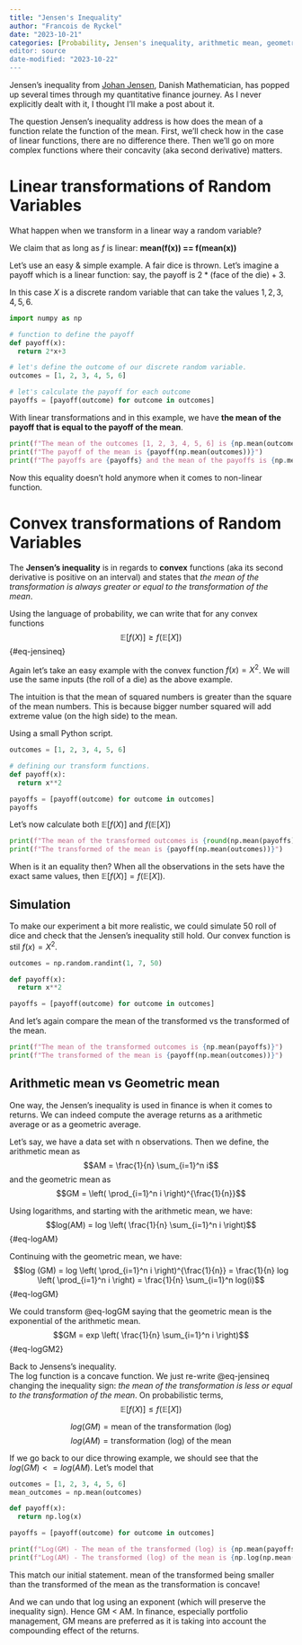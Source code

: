 ```yaml
---
title: "Jensen's Inequality"
author: "Francois de Ryckel"
date: "2023-10-21"
categories: [Probability, Jensen's inequality, arithmetic mean, geometric mean]
editor: source
date-modified: "2023-10-22"
---
```


Jensen's inequality from [Johan Jensen](https://en.wikipedia.org/wiki/Johan_Jensen_(mathematician)), Danish Mathematician, has popped up several times through my quantitative finance journey. As I never explicitly dealt with it, I thought I'll make a post about it.  

The question Jensen's inequality address is how does the mean of a function relate the function of the mean.  First, we'll check how in the case of linear functions, there are no difference there.  Then we'll go on more complex functions where their concavity (aka second derivative) matters. 

# Linear transformations of Random Variables 

What happen when we transform in a linear way a random variable? 

We claim that as long as *f* is linear: **mean(f(x)) == f(mean(x))**  

Let's use an easy & simple example.  A fair dice is thrown.  Let's imagine a payoff which is a linear function: say, the payoff is $2 * \text{(face of the die)} + 3$.  

In this case $X$ is a discrete random variable that can take the values ${1, 2, 3, 4, 5, 6}$.  

```python
import numpy as np

# function to define the payoff
def payoff(x): 
  return 2*x+3

# let's define the outcome of our discrete random variable. 
outcomes = [1, 2, 3, 4, 5, 6]

# let's calculate the payoff for each outcome
payoffs = [payoff(outcome) for outcome in outcomes]
```

With linear transformations and in this example, we have **the mean of the payoff that is equal to the payoff of the mean**. 

```python
print(f"The mean of the outcomes [1, 2, 3, 4, 5, 6] is {np.mean(outcomes)}")
print(f"The payoff of the mean is {payoff(np.mean(outcomes))}")
print(f"The payoffs are {payoffs} and the mean of the payoffs is {np.mean(payoffs)}")
```

Now this equality doesn't hold anymore when it comes to non-linear function.  

# Convex transformations of Random Variables

The **Jensen's inequality** is in regards to **convex** functions (aka its second derivative is positive on an interval) and states that *the mean of the transformation is always greater or equal to the transformation of the mean*.  

Using the language of probability, we can write that for any convex functions $$\mathbb{E}[f(X)] \geq f(\mathbb{E}[X])$$ {#eq-jensineq}

Again let's take an easy example with the convex function $f(x) = X^2$.  We will use the same inputs (the roll of a die) as the above example. 

The intuition is that the mean of squared numbers is greater than the square of the mean numbers.  This is because bigger number squared will add extreme value (on the high side) to the mean.  

Using a small Python script.  

```python
outcomes = [1, 2, 3, 4, 5, 6]

# defining our transform functions. 
def payoff(x): 
  return x**2

payoffs = [payoff(outcome) for outcome in outcomes]
payoffs
```

Let's now calculate both $\mathbb{E}[f(X)]$ and  $f(\mathbb{E}[X])$ 

```python
print(f"The mean of the transformed outcomes is {round(np.mean(payoffs), 3)}")
print(f"The transformed of the mean is {payoff(np.mean(outcomes))}")
```

When is it an equality then?  When all the observations in the sets have the exact same values, then $\mathbb{E}[f(X)] = f(\mathbb{E}[X])$.  

## Simulation 

To make our experiment a bit more realistic, we could simulate 50 roll of dice and check that the Jensen's inequality still hold. Our convex function is stil $f(x)=X^2$. 

```python
outcomes = np.random.randint(1, 7, 50)

def payoff(x): 
  return x**2

payoffs = [payoff(outcome) for outcome in outcomes]
```

And let's again compare the mean of the transformed vs the transformed of the mean. 

```python
print(f"The mean of the transformed outcomes is {np.mean(payoffs)}")
print(f"The transformed of the mean is {payoff(np.mean(outcomes))}")
```

## Arithmetic mean vs Geometric mean

One way, the Jensen's inequality is used in finance is when it comes to returns.  We can indeed compute the average returns as a arithmetic average or as a geometric average. 

Let's say, we have a data set with n observations. Then we define, the arithmetic mean as 
$$AM = \frac{1}{n} \sum_{i=1}^n i$$ 
and the geometric mean as 
$$GM = \left( \prod_{i=1}^n i \right)^{\frac{1}{n}}$$ 

Using logarithms, and starting with the arithmetic mean, we have: 
$$log(AM) = log \left( \frac{1}{n} \sum_{i=1}^n i \right)$$ {#eq-logAM} 

Continuing with the geometric mean, we have: 
$$log (GM) = log \left( \prod_{i=1}^n i \right)^{\frac{1}{n}} = \frac{1}{n} log \left( \prod_{i=1}^n i \right) = \frac{1}{n} \sum_{i=1}^n log(i)$$ {#eq-logGM}

We could transform @eq-logGM saying that the geometric mean is the exponential of the arithmetic mean.
$$GM = exp \left( \frac{1}{n} \sum_{i=1}^n i \right)$$ {#eq-logGM2}

Back to Jensens's inequality.  
The log function is a concave function.  We just re-write @eq-jensineq changing the inequality sign: *the mean of the transformation is less or equal to the transformation of the mean*.  On probabilistic terms, $$\mathbb{E}[f(X)] \leq f(\mathbb{E}[X])$$


$$log(GM) = \text{mean of the transformation (log)}$$
$$log(AM) = \text{transformation (log) of the mean}$$ 

If we go back to our dice throwing example, we should see that the $log(GM) <= log(AM)$.  Let's model that

```python
outcomes = [1, 2, 3, 4, 5, 6]
mean_outcomes = np.mean(outcomes)

def payoff(x): 
  return np.log(x)

payoffs = [payoff(outcome) for outcome in outcomes]

```

```python
print(f"Log(GM) - The mean of the transformed (log) is {np.mean(payoffs)}")
print(f"Log(AM) - The transformed (log) of the mean is {np.log(np.mean(outcomes))}")
```

This match our initial statement.  mean of the transformed being smaller than the transformed of the mean as the transformation is concave! 

And we can undo that log using an exponent (which will preserve the inequality sign). Hence GM < AM. In finance, especially portfolio management, GM means are preferred as it is taking into account the compounding effect of the returns. 




